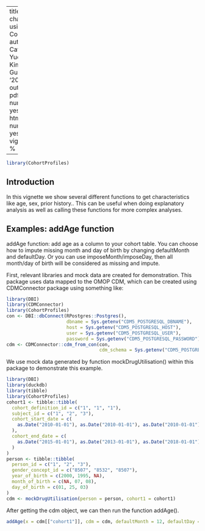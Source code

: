---
title: "Get characterics using CohortProfiles"
author: "Marti Catala, Mike Du, Yuchen Guo and Kim Lopez-Guell"
date: '2023-01-20'
output:
  pdf_document:
    number_sections: yes
    toc: yes
  html_document:
    number_sections: yes
    toc: yes
vignette: >
  %\VignetteIndexEntry{Get characterics using CohortProfiles}
  %\VignetteEngine{knitr::rmarkdown}
  %\VignetteEncoding{UTF-8}    

------

```r
library(CohortProfiles)
```

## Introduction

In this vignette we show several different functions to get characteristics like age, sex, prior history.. This can be useful when doing explanatory analysis as well as calling these functions for more complex analyses.


## Examples: addAge function

addAge function: add age as a column to your cohort table. You can choose how to impute missing month and day of birth by changing defaultMonth and defaultDay. Or you can use imposeMonth/imposeDay, then all month/day of birth will be considered as missing and impute.

First, relevant libraries and mock data are created for demonstration. This package uses data mapped to the OMOP CDM, which can be created using CDMConnector package using something like:

```r
library(DBI)
library(CDMConnector)
library(CohortProfiles)
con <- DBI::dbConnect(RPostgres::Postgres(),
                      dbname = Sys.getenv("CDM5_POSTGRESQL_DBNAME"),
                      host = Sys.getenv("CDM5_POSTGRESQL_HOST"),
                      user = Sys.getenv("CDM5_POSTGRESQL_USER"),
                      password = Sys.getenv("CDM5_POSTGRESQL_PASSWORD"))
cdm <- CDMConnector::cdm_from_con(con,
                                  cdm_schema = Sys.getenv("CDM5_POSTGRESQL_CDM_SCHEMA"))
```
We use mock data generated by function mockDrugUtilisation() within this package to demonstrate this example.
```r
library(DBI)
library(duckdb)
library(tibble)
library(CohortProfiles)
cohort1 <- tibble::tibble(
  cohort_definition_id = c("1", "1", "1"),
  subject_id = c("1", "2", "3"),
  cohort_start_date = c(
    as.Date("2010-01-01"), as.Date("2010-01-01"), as.Date("2010-01-01")
  ),
  cohort_end_date = c(
    as.Date("2015-01-01"), as.Date("2013-01-01"), as.Date("2018-01-01")
  )
)
person <- tibble::tibble(
  person_id = c("1", "2", "3"),
  gender_concept_id = c("8507", "8532", "8507"),
  year_of_birth = c(2000, 1995, NA),
  month_of_birth = c(NA, 07, 08),
  day_of_birth = c(01, 25, 03)
)
cdm <- mockDrugUtilisation(person = person, cohort1 = cohort1)
```
After getting the cdm object, we can then run the function addAge().
```r
addAge(x = cdm[["cohort1"]], cdm = cdm, defaultMonth = 12, defaultDay = 3)
```
